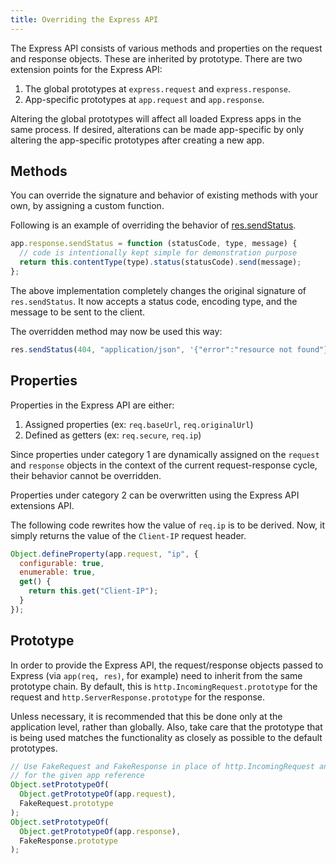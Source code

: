 ```yaml
---
title: Overriding the Express API
---
```



The Express API consists of various methods and properties on the request and response objects. These are inherited by prototype. There are two extension points for the Express API:

1. The global prototypes at `express.request` and `express.response`.
2. App-specific prototypes at `app.request` and `app.response`.

Altering the global prototypes will affect all loaded Express apps in the same process. If desired, alterations can be made app-specific by only altering the app-specific prototypes after creating a new app.

## Methods

You can override the signature and behavior of existing methods with your own, by assigning a custom function.

Following is an example of overriding the behavior of [res.sendStatus](/4x/api#ressendstatusstatuscode).

```js
app.response.sendStatus = function (statusCode, type, message) {
  // code is intentionally kept simple for demonstration purpose
  return this.contentType(type).status(statusCode).send(message);
};
```

The above implementation completely changes the original signature of `res.sendStatus`. It now accepts a status code, encoding type, and the message to be sent to the client.

The overridden method may now be used this way:

```js
res.sendStatus(404, "application/json", '{"error":"resource not found"}');
```

## Properties

Properties in the Express API are either:

1. Assigned properties (ex: `req.baseUrl`, `req.originalUrl`)
2. Defined as getters (ex: `req.secure`, `req.ip`)

Since properties under category 1 are dynamically assigned on the `request` and `response` objects in the context of the current request-response cycle, their behavior cannot be overridden.

Properties under category 2 can be overwritten using the Express API extensions API.

The following code rewrites how the value of `req.ip` is to be derived. Now, it simply returns the value of the `Client-IP` request header.

```js
Object.defineProperty(app.request, "ip", {
  configurable: true,
  enumerable: true,
  get() {
    return this.get("Client-IP");
  }
});
```

## Prototype

In order to provide the Express API, the request/response objects passed to Express (via `app(req, res)`, for example) need to inherit from the same prototype chain. By default, this is `http.IncomingRequest.prototype` for the request and `http.ServerResponse.prototype` for the response.

Unless necessary, it is recommended that this be done only at the application level, rather than globally. Also, take care that the prototype that is being used matches the functionality as closely as possible to the default prototypes.

```js
// Use FakeRequest and FakeResponse in place of http.IncomingRequest and http.ServerResponse
// for the given app reference
Object.setPrototypeOf(
  Object.getPrototypeOf(app.request),
  FakeRequest.prototype
);
Object.setPrototypeOf(
  Object.getPrototypeOf(app.response),
  FakeResponse.prototype
);
```

